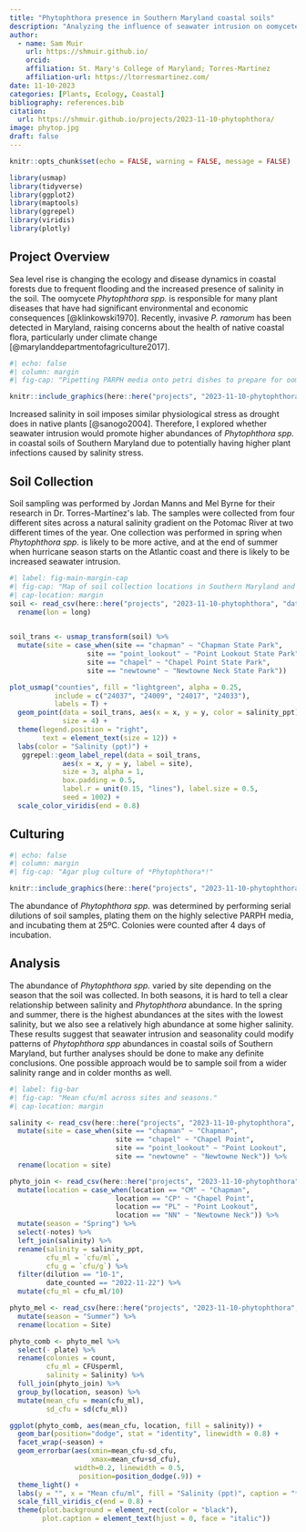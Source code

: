 ```yaml
---
title: "Phytophthora presence in Southern Maryland coastal soils"
description: "Analyzing the influence of seawater intrusion on oomycete abundance"
author:
  - name: Sam Muir
    url: https://shmuir.github.io/
    orcid: 
    affiliation: St. Mary's College of Maryland; Torres-Martinez
    affiliation-url: https://ltorresmartinez.com/
date: 11-10-2023
categories: [Plants, Ecology, Coastal]
bibliography: references.bib
citation:
  url: https://shmuir.github.io/projects/2023-11-10-phytophthora/
image: phytop.jpg
draft: false
---
```


```r
knitr::opts_chunk$set(echo = FALSE, warning = FALSE, message = FALSE)
```

```r
library(usmap)
library(tidyverse)
library(ggplot2)
library(maptools)
library(ggrepel)
library(viridis)
library(plotly)
```

## Project Overview

Sea level rise is changing the ecology and disease dynamics in coastal forests due to frequent flooding and the increased presence of salinity in the soil. The oomycete *Phytophthora spp.* is responsible for many plant diseases that have had significant environmental and economic consequences [@klinkowski1970]. Recently, invasive *P. ramorum* has been detected in Maryland, raising concerns about the health of native coastal flora, particularly under climate change [@marylanddepartmentofagriculture2017]. 
```r
#| echo: false
#| column: margin
#| fig-cap: "Pipetting PARPH media onto petri dishes to prepare for oomycete plating."

knitr::include_graphics(here::here("projects", "2023-11-10-phytophthora", "sam_plate.jpg")) 
```
Increased salinity in soil imposes similar physiological stress as drought does in native plants [@sanogo2004]. Therefore, I explored whether seawater intrusion would promote higher abundances of *Phytophthora spp.* in coastal soils of Southern Maryland due to potentially having higher plant infections caused by salinity stress.

## Soil Collection

Soil sampling was performed by Jordan Manns and Mel Byrne for their research in Dr. Torres-Martínez\'s lab. The samples were collected from four different sites across a natural salinity gradient on the Potomac River at two different times of the year. One collection was performed in spring when *Phytophthora spp.* is likely to be more active, and at the end of summer when hurricane season starts on the Atlantic coast and there is likely to be increased seawater intrusion.

```r
#| label: fig-main-margin-cap
#| fig-cap: "Map of soil collection locations in Southern Maryland and the salinity."
#| cap-location: margin
soil <- read_csv(here::here("projects", "2023-11-10-phytophthora", "data", "soil_collection.csv")) %>%
  rename(lon = long) 
  

soil_trans <- usmap_transform(soil) %>%
  mutate(site = case_when(site == "chapman" ~ "Chapman State Park",
                   site == "point_lookout" ~ "Point Lookout State Park",
                   site == "chapel" ~ "Chapel Point State Park",
                   site == "newtowne" ~ "Newtowne Neck State Park"))

plot_usmap("counties", fill = "lightgreen", alpha = 0.25,
           include = c("24037", "24009", "24017", "24033"),
           labels = T) +
  geom_point(data = soil_trans, aes(x = x, y = y, color = salinity_ppt),
             size = 4) +
  theme(legend.position = "right", 
        text = element_text(size = 12)) +
  labs(color = "Salinity (ppt)") +
   ggrepel::geom_label_repel(data = soil_trans,
             aes(x = x, y = y, label = site),
             size = 3, alpha = 1,
             box.padding = 0.5,
             label.r = unit(0.15, "lines"), label.size = 0.5,
             seed = 1002) +
  scale_color_viridis(end = 0.8)

```

## Culturing

```r
#| echo: false
#| column: margin
#| fig-cap: "Agar plug culture of *Phytophthora*!"

knitr::include_graphics(here::here("projects", "2023-11-10-phytophthora", "phytop.jpg"))
```

The abundance of *Phytophthora spp.* was determined by performing serial dilutions of soil samples, plating them on the highly selective PARPH media, and incubating them at 25ºC. Colonies were counted after 4 days of incubation. 

## Analysis

The abundance of *Phytophthora spp.* varied by site depending on the season that the soil was collected. In both seasons, it is hard to tell a clear relationship between salinity and *Phytophthora* abundance. In the spring and summer, there is the highest abundances at the sites with the lowest salinity, but we also see a relatively high abundance at some higher salinity. These results suggest that seawater intrusion and seasonality could modify patterns of *Phytophthora spp* abundances in coastal soils of Southern Maryland, but further analyses should be done to make any definite conclusions. One possible approach would be to sample soil from a wider salinity range and in colder months as well.


```r
#| label: fig-bar
#| fig-cap: "Mean cfu/ml across sites and seasons."
#| cap-location: margin

salinity <- read_csv(here::here("projects", "2023-11-10-phytophthora", "data", "soil_collection.csv")) %>%
  mutate(site = case_when(site == "chapman" ~ "Chapman",
                          site == "chapel" ~ "Chapel Point",
                          site == "point_lookout" ~ "Point Lookout",
                          site == "newtowne" ~ "Newtowne Neck")) %>%
  rename(location = site)

phyto_join <- read_csv(here::here("projects", "2023-11-10-phytophthora", "data", "plate_counts.csv")) %>%
  mutate(location = case_when(location == "CM" ~ "Chapman",
                          location == "CP" ~ "Chapel Point",
                          location == "PL" ~ "Point Lookout",
                          location == "NN" ~ "Newtowne Neck")) %>%
  mutate(season = "Spring") %>%
  select(-notes) %>%
  left_join(salinity) %>%
  rename(salinity = salinity_ppt,
         cfu_ml = `cfu/ml`,
         cfu_g = `cfu/g`) %>%
  filter(dilution == "10-1",
         date_counted == "2022-11-22") %>%
  mutate(cfu_ml = cfu_ml/10)

phyto_mel <- read_csv(here::here("projects", "2023-11-10-phytophthora", "data", "platecount.csv")) %>%
  mutate(season = "Summer") %>%
  rename(location = Site)

phyto_comb <- phyto_mel %>%
  select(- plate) %>%
  rename(colonies = count,
         cfu_ml = CFUsperml,
         salinity = Salinity) %>%
  full_join(phyto_join) %>%
  group_by(location, season) %>%
  mutate(mean_cfu = mean(cfu_ml),
         sd_cfu = sd(cfu_ml))

ggplot(phyto_comb, aes(mean_cfu, location, fill = salinity)) +
  geom_bar(position="dodge", stat = "identity", linewidth = 0.8) +
  facet_wrap(~season) +
  geom_errorbar(aes(xmin=mean_cfu-sd_cfu, 
                    xmax=mean_cfu+sd_cfu), 
                width=0.2, linewidth = 0.5,
                 position=position_dodge(.9)) +
  theme_light() +
  labs(y = "", x = "Mean cfu/ml", fill = "Salinity (ppt)", caption = "*Soil collection was not performed for Smallwood in the Spring.") +
  scale_fill_viridis_c(end = 0.8) +
  theme(plot.background = element_rect(color = "black"),
        plot.caption = element_text(hjust = 0, face = "italic"))
  
```
